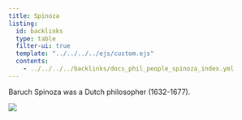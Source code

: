 ```yaml
---
title: Spinoza
listing:
  id: backlinks
  type: table
  filter-ui: true
  template: "../../../../ejs/custom.ejs"
  contents:
    - ../../../../backlinks/docs_phil_people_spinoza_index.yml
---
```


Baruch Spinoza was a Dutch philosopher (1632-1677).

![](/images/headshots/spinoza.jpeg)

